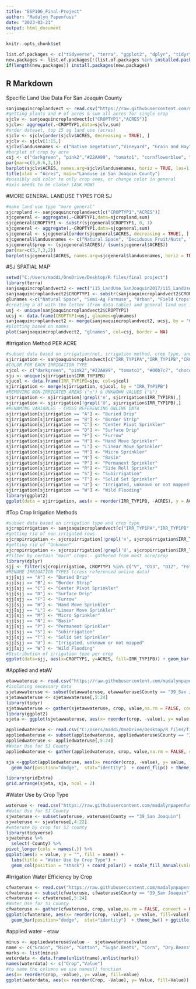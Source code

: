 ---
title: "ESP106_Final-Project"
author: "Madalyn Papenfuss"
date: "2023-03-21"
output: html_document
---

```{r}
knitr::opts_chunk$set

list.of.packages <- c("tidyverse", "terra", "ggplot2", "dplyr", "tidyr")
new.packages <- list.of.packages[!(list.of.packages %in% installed.packages()[,"Package"])]
if(length(new.packages)) install.packages(new.packages)
```
## R Markdown

Specific Land Use Data For San Joaquin County
```{r}
sanjoaquincroplandvect <- read.csv("https://raw.githubusercontent.com/madalynpapenfuss/esp106_papenfuss/main/i15_LandUse_SanJoaquin2017.csv")
#getting plants and # of acres & sum all acres for single crop
sjclv <- sanjoaquincroplandvect[c("CROPTYP1","ACRES")]
sjclv<- aggregate(.~CROPTYP1,data=sjclv,sum)
#order dataset, top 15 ag land use (acres)
sjclv <- sjclv[order(sjclv$ACRES, decreasing = TRUE), ]
sjclv <- sjclv[1:15,]
sjclv$landusenames <- c("Native Vegetation","Vineyard", "Grain and Hay", "Almonds", "Walnuts", "Urban", "Corn", "Alfalfa/alfalfa mixtures", "Semi-Ag Misc", "Water Surface","Tomatoes", "Cherries", "Pasture", "Urban Residential", "Paved Areas") 
#barplot of crop by acre 
csj <- c("darkgreen", "pink2","#22AA99", "tomato1", "cornflowerblue", "chocolate3", "darkgoldenrod2","wheat2","#FF8800", "darkorchid3", "lavender", "darkseagreen")
par(mar=c(5,6.6,3,1))
barplot(sjclv$ACRES, names.arg=sjclv$landusenames, horiz = TRUE, las=1, cex.names = 0.7, col=csj)
title(xlab = "Acres", main="Landuse in San Joaquin County")  
#possibly add color to only crop ones, or change color in general
#axis needs to be closer (ASK HOW)
```

#MORE GENERAL LANDUSE TYPES FOR SJ
```{r}

#make land use type "more general"
sjcropland <- sanjoaquincroplandvect[c("CROPTYP1","ACRES")]
sjcgeneral <- aggregate(.~CROPTYP1,data=sjcropland,sum)
sjcgeneral$CROPTYP1 <- substr(sjcgeneral$CROPTYP1, 0, 1)
sjcgeneral <- aggregate(.~CROPTYP1,data=sjcgeneral,sum)
sjcgeneral <- sjcgeneral[order(sjcgeneral$ACRES, decreasing = TRUE), ]
sjcgeneral$landusenames <- c("Natural Space", "Deciduous Fruit/Nuts", "Urban", "Vineyards", "Grain and Hay", "Pasture", "Field Crops", "Semi-Ag Farmuse", "Truck Crops","Idle", "Citrus & Subtropical", "Rice")
sjcgeneral$prop <- (sjcgeneral$ACRES)/ (sum(sjcgeneral$ACRES))
par(mar=c(5,7,3,2))
barplot(sjcgeneral$ACRES, names.arg=sjcgeneral$landusenames, horiz = TRUE, las=1,cex.names = 0.75, col=csj, xlab = "Acres", main="General Land Use in San Joaquin County", xlim=c(0,200000))
```

#SJ SPATIAL MAP
```{r}
setwd("C:/Users/maddi/OneDrive/Desktop/R files/final project")
library(terra)
sanjoaquincroplandvect2 <- vect("i15_LandUse_SanJoaquin2017/i15_LandUse_SanJoaquin2017.shp")
sanjoaquincroplandvect2$CROPTYP1 <- substr(sanjoaquincroplandvect2$CROPTYP1, 0, 1)
glunames <-c("Natural Space", "Semi-Ag Farmuse", "Urban", "Field Crops", "Truck Crops","Pasture",  "Grain and Hay", "Idle", "Deciduous Fruit/Nuts", "Vineyards", "Rice", "Citrus & Subtropical")
#creating a df with the letter (from data table) and general land use information (from website)
usj <- unique(sanjoaquincroplandvect2$CROPTYP1)
ucsj <- data.frame(CROPTYP1=usj, glnames=glunames)
sanjoaquincroplandvect2 <- merge(sanjoaquincroplandvect2, ucsj, by = "CROPTYP1")
#plotting based on names
plot(sanjoaquincroplandvect2, "glnames", col=csj, border = NA)
```

#Irrigation Method PER ACRE

```{r}
#subset data based on irrigation/not, irrigation method, crop type, and acreage 
sjirrigation <- sanjoaquincroplandvect[c("IRR_TYP1PA","IRR_TYP1PB","CROPTYP1", "ACRES")]
#COLOR FOR EACH IRRIGATION TYPE 
sjcol <- c("darkgreen", "pink2","#22AA99", "tomato1", "#00b7c7", "chocolate3", "darkgoldenrod2","wheat2","#FF8800", "darkorchid3", "darkseagreen", "#ffee65", "#DD4477",  "#E67300", "lavender", "salmon2")
sju <- unique(sjirrigation$IRR_TYP1PB)
sjucol <- data.frame(IRR_TYP1PB=sju, col=sjcol)
sjirrigation <- merge(sjirrigation, sjucol, by = "IRR_TYP1PB")
#REMOVING NON-IRRIGATED AREAS ("n") & UNKNOWN VALUES ("U")
sjirrigation <- sjirrigation[!grepl('n', sjirrigation$IRR_TYP1PA),]
sjirrigation <- sjirrigation[!grepl('U', sjirrigation$IRR_TYP1PB),]
#RENAMING VARIABLES - CROSS REFERENCING ONLINE DATA
sjirrigation[sjirrigation == "A"] <- "Buried Drip"
sjirrigation[sjirrigation == "B"] <- "Border Strip"
sjirrigation[sjirrigation == "C"] <- "Center Pivot Sprinkler"
sjirrigation[sjirrigation == "D"] <- "Surface Drip"
sjirrigation[sjirrigation == "F"] <- "Furrow"
sjirrigation[sjirrigation == "H"] <- "Hand Move Sprinkler"
sjirrigation[sjirrigation == "L"] <- "Linear Move Sprinkler"
sjirrigation[sjirrigation == "M"] <- "Micro Sprinkler"
sjirrigation[sjirrigation == "N"] <- "Basin"
sjirrigation[sjirrigation == "P"] <- "Permanent Sprinkler"
sjirrigation[sjirrigation == "R"] <- "Side Roll Sprinkler"
sjirrigation[sjirrigation == "S"] <- "Subirrigation"
sjirrigation[sjirrigation == "T"] <- "Solid Set Sprinkler"
sjirrigation[sjirrigation == "U"] <- "Irrigated, unknown or not mapped"
sjirrigation[sjirrigation == "W"] <- "Wild Flooding"
library(ggplot2)
ggplot(data = sjirrigation, aes(x = reorder(IRR_TYP1PB, -ACRES), y = ACRES)) + geom_bar(stat="identity", color=sjirrigation$col,fill=sjirrigation$col) + coord_flip() + ggtitle("Irrigation Method per Acre")+ ylab("Acres") + xlab("Irrigation Method") + theme_bw()
```

#Top Crop Irrigation Methods
```{r}
#subset data based on irrigation type and crop type
sjcropirrigation <- sanjoaquincroplandvect[c("IRR_TYP1PA","IRR_TYP1PB","CROPTYP1", "ACRES")]
#getting rid of non irrigated rows
sjcropirrigation <- sjcropirrigation[!grepl('n', sjcropirrigation$IRR_TYP1PA),]
#getting rid of "Unknown"
sjcropirrigation <- sjcropirrigation[!grepl('U', sjcropirrigation$IRR_TYP1PB),]
#filter by certain "main" crops - gathered from most acre/crop
library(dplyr)
sjj <- filter(sjcropirrigation, CROPTYP1 %in% c("V", "D13", "D12", "F6","P1","T15","D3", "P3", "G"))
#RENAME IRRIGATION TYPES (cross referenced online data)
sjj[sjj == "A"] <- "Buried Drip"
sjj[sjj == "B"] <- "Border Strip"
sjj[sjj == "C"] <- "Center Pivot Sprinkler"
sjj[sjj == "D"] <- "Surface Drip"
sjj[sjj == "F"] <- "Furrow"
sjj[sjj == "H"] <- "Hand Move Sprinkler"
sjj[sjj == "L"] <- "Linear Move Sprinkler"
sjj[sjj == "M"] <- "Micro Sprinkler"
sjj[sjj == "N"] <- "Basin"
sjj[sjj == "P"] <- "Permanent Sprinkler"
sjj[sjj == "S"] <- "Subirrigation"
sjj[sjj == "T"] <- "Solid Set Sprinkler"
sjj[sjj == "U"] <- "Irrigated, unknown or not mapped"
sjj[sjj == "W"] <- "Wild Flooding"
#Distribution of irrigation type per crop
ggplot(data=sjj, aes(x=CROPTYP1, y=ACRES, fill=IRR_TYP1PB)) + geom_bar(stat="identity") + theme_bw() + ggtitle("Irrigation Method per Crop") + scale_fill_manual(values=c("yellow3", "#b30000", "#7c1158", "#4421af", "#1a58f2", "#DD4477", "#00b7c7", "darkgreen","#0d88e2", "#8be04e", "#b3d4ff", "#9b19f5","#FF9900", "#fdcce5", "blue4", "magenta", "red", "aquamarine")) + scale_x_discrete(labels=c('Almond', 'Walnut', 'Cherry', 'Corn', "Grain/\n Hay", "Alfalfa/ \n mixtures", "Pasture","Tomato", "Vineyard")) + xlab("Crop Type")
```


#Applied and etaW
```{r}
etawwateruse <- read.csv("https://raw.githubusercontent.com/madalynpapenfuss/esp106_papenfuss/main/ETaw_WaterPlanWaterUseData.csv")
#isolating necessary data
sjetawwateruse <- subset(etawwateruse, etawwateruse$County == "39_San Joaquin")
sjetawwateruse <- sjetawwateruse[,5:24]
library(tidyr)
sjetawwateruse <- gather(sjetawwateruse, crop, value,na.rm = FALSE, convert = FALSE)
library(ggplot2)
sjeta <- ggplot(sjetawwateruse, aes(x= reorder(crop, -value), y= value, fill=value)) + geom_bar(position="dodge",  stat="identity")  + coord_flip() + theme_bw() + ggtitle("ETa Water Use By Crop ")+ ylab("Etaw (Acre-ft/Acre)") + xlab("Crop Type") + ylim(0,5)

appliedwateruse <- read.csv("C:/Users/maddi/OneDrive/Desktop/R files/final project/AppliedWater by Acre_WaterPlanWaterUseData.csv")
appliedwateruse <- subset(appliedwateruse, appliedwateruse$County == "39_San Joaquin")
appliedwateruse <- appliedwateruse[,5:24]
#Water Use for SJ County
appliedwateruse <- gather(appliedwateruse, crop, value,na.rm = FALSE, convert = FALSE)

sja <-ggplot(appliedwateruse, aes(x= reorder(crop, -value), y= value, fill=value)) +
  geom_bar(position="dodge",  stat="identity")  + coord_flip() + theme_bw() + ggtitle("Applied Water per Acre by Crop Type")+ ylab("Applied Water (Acre-ft/Acre)") + xlab("Crop Type")+ ylim(0,5)

library(gridExtra)
grid.arrange(sjeta, sja, ncol = 2)
```

#Water Use by Crop Type
```{r}
wateruse <- read.csv("https://raw.githubusercontent.com/madalynpapenfuss/esp106_papenfuss/main/DELTA_WaterPlanWaterUseData.csv")
#Water Use for SJ County
sjwateruse <- subset(wateruse, wateruse$County == "39_San Joaquin")
sjwateruse <- sjwateruse[,4:22]
#wateruse by crop for SJ county
library(tidyverse)
sjwateruse %>% 
  select(-County) %>% 
pivot_longer(cols = names(.)) %>% 
ggplot(aes(x = value, y = "", fill = name)) +
  labs(title = "Water Use by Crop Type") +
  geom_col(position = "stack") + coord_polar() + scale_fill_manual(values=c("#b30000","#8be04e", "darkgreen", "pink2","#22AA99", "tomato1", "#00b7c7", "chocolate3", "darkgoldenrod3","wheat2","#FF8800", "darkorchid3", "darkseagreen", "#ffee65", "#DD4477",  "#E67300", "lavender", "salmon2")) + theme_void()
```

#Irrigation Water Efficiency by Crop
```{r}
cfwateruse <- read.csv("https://raw.githubusercontent.com/madalynpapenfuss/esp106_papenfuss/main/CF_WaterPlanWaterUseData.csv")
cfwateruse <- subset(cfwateruse, cfwateruse$County == "39_San Joaquin")
cfwateruse <- cfwateruse[,5:24]
#Water Use for SJ County
cfwateruse <- gather(cfwateruse, crop, value,na.rm = FALSE, convert = FALSE)
ggplot(cfwateruse, aes(x= reorder(crop, -value), y= value, fill=value)) +
  geom_bar(position="dodge",  stat="identity")  + theme_bw() + ggtitle("Irrigation Water Efficiency by Crop")+ ylab("Fraction Consumed") + xlab("Crop Type") + coord_flip(ylim = c(0.7, 1))

```
#applied water - etaw 
```{r}
minus <- appliedwateruse$value -  sjetawwateruse$value
name <- c("Grain", "Rice", "Cotton", "Sugar.Beets", "Corn", "Dry.Beans", "Safflower", "Other.Field.Crops", "Alfalfa", "Pasture", "Tomato.Processing", "Tomato.Fresh", "Cucurbits", "Onions...Garlic", "Potatoes", "Truck.Crops", "Almonds...Pistachios", "Other.Deciduous", "Citrus...Subtropical", "Vineyard")
marks <- list(minus)
waterdata <- data.frame(unlist(name),unlist(marks))
names(waterdata) <- c("Crop","Value")
#to name the columns we use names() function
aes(x= reorder(crop, -value), y= value, fill=value)
ggplot(waterdata, aes(x= reorder(Crop, -Value), y= Value, fill=Value)) + geom_bar(position="dodge", stat="identity")  + coord_flip() + theme_bw()+ ggtitle("Inefficiency of Irrigation Method by Crop")+ ylab("Difference between Applied - Etaw") + xlab("Crop Type")
```

